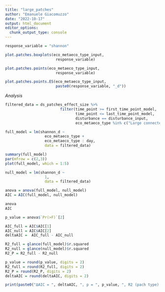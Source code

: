 ```yaml
---
title: "large_patches"
author: "Emanuele Giacomuzzo"
date: "2022-10-17"
output: html_document
editor_options: 
  chunk_output_type: console
---
```


```r
response_variable = "shannon"
```

```r
plot.patches.boxplots(eco_metaeco_type_input,
                       response_variable)

plot.patches.points(eco_metaeco_type_input,
                       response_variable)

plot.patches.points.ES(eco_metaeco_type_input,
                       paste0(response_variable, "_d"))
```

*Analysis*

```r
filtered_data = ds_patches_effect_size %>%
                         filter(time_point >= first_time_point_model,
                                time_point <= last_time_point_model,
                                disturbance == disturbance_input,
                                eco_metaeco_type %in% c("Large connected to large", "Large connected to small"))
```

```r
full_model = lm(shannon_d ~                  
                  eco_metaeco_type + 
                  eco_metaeco_type : day,
                  data = filtered_data)

summary(full_model)
par(mfrow = c(2,3))
plot(full_model, which = 1:5)

null_model = lm(shannon_d ~                  
                  1,
                  data = filtered_data)

anova = anova(full_model, null_model)
AIC = AIC(full_model, null_model)

anova
AIC

p_value = anova$`Pr(>F)`[2]

AIC_full = AIC$AIC[1]
AIC_null = AIC$AIC[2]
deltaAIC =  AIC_full - AIC_null

R2_full = glance(full_model)$r.squared
R2_null = glance(null_model)$r.squared
R2_P = R2_full - R2_null

p_value = round(p_value, digits = 2)
R2_full = round(R2_full, digits = 2)
R2_P = round(R2_P, digits = 2)
deltaAIC = round(deltaAIC, digits = 2)
```

```r
print(paste0("ΔAIC = ", deltaAIC, ", p = ", p_value, ", R2 (pach type) = ", R2_P))
```